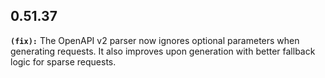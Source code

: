 ## 0.51.37
**`(fix):`** The OpenAPI v2 parser now ignores optional parameters when generating requests. It also improves upon generation with 
better fallback logic for sparse requests.


